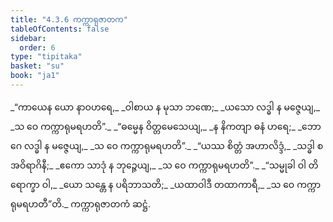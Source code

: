 ```yaml
---
title: "4.3.6 ကက္ကာရုဇာတက"
tableOfContents: false
sidebar:
  order: 6
type: "tipitaka"
basket: "su"
book: "ja1"
---
```



<DynamicBreadcrumb />

<Division number="101" book="ja1" e="ch" v="22" p="106">

<Paragraph number="1012" type="verses" book="ja1">
_“ကာယေန ယော နာဝဟရေ,_  
_ဝါစာယ န မုသာ ဘဏေ;_  
_ယသော လဒ္ဓါ န မဇ္ဇေယျ,_  
_သ ဝေ ကက္ကာရုမရဟတိ”._  

</Paragraph>

</Division>
<Division number="102" book="ja1" e="ch" v="22" p="106">

<Paragraph number="1013" type="verses" book="ja1">
_“ဓမ္မေန ဝိတ္တမေသေယျ,_  
_န နိကတျာ ဓနံ ဟရေ;_  
_ဘောဂေ လဒ္ဓါ န မဇ္ဇေယျ,_  
_သ ဝေ ကက္ကာရုမရဟတိ”._  

</Paragraph>

</Division>
<Division number="103" book="ja1" e="ch" v="22" p="106">

<Paragraph number="1014" type="verses" book="ja1">
_“ယဿ စိတ္တံ အဟာလိဒ္ဒံ,_  
_သဒ္ဓါ စ အဝိရာဂိနီ;_  
_ဧကော သာဒုံ န ဘုဉ္ဇေယျ,_  
_သ ဝေ ကက္ကာရုမရဟတိ”._  

</Paragraph>

</Division>
<Division number="104" book="ja1" e="ch" v="22" p="106">

<Paragraph number="1015" type="verses" book="ja1">
_“သမ္မုခါ ဝါ တိရောက္ခာ ဝါ,_  
_ယော သန္တေ န ပရိဘာသတိ;_  
_ယထာဝါဒီ တထာကာရီ,_  
_သ ဝေ ကက္ကာရုမရဟတီ”တိ._  


</Paragraph>
</Division>

<Paragraph number="1016" type="center" book="ja1">
ကက္ကာရုဇာတကံ ဆဋ္ဌံ.
</Paragraph>